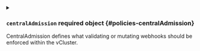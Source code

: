 
<details className="config-field" data-expandable="true">
<summary>

### `centralAdmission` <span className="config-field-required" data-required="false">required</span> <span className="config-field-type">object</span> <span className="config-field-default"></span> <span className="config-field-enum"></span> {#policies-centralAdmission}

CentralAdmission defines what validating or mutating webhooks should be enforced within the vCluster.

</summary>




<details className="config-field" data-expandable="false" open>
<summary>

#### `validatingWebhooks` <span className="config-field-required" data-required="false">required</span> <span className="config-field-type">object[]</span> <span className="config-field-default"></span> <span className="config-field-enum"></span> {#policies-centralAdmission-validatingWebhooks}

ValidatingWebhooks are validating webhooks that should be enforced in the vCluster

</summary>



</details>



<details className="config-field" data-expandable="false" open>
<summary>

#### `mutatingWebhooks` <span className="config-field-required" data-required="false">required</span> <span className="config-field-type">object[]</span> <span className="config-field-default"></span> <span className="config-field-enum"></span> {#policies-centralAdmission-mutatingWebhooks}

MutatingWebhooks are mutating webhooks that should be enforced in the vCluster

</summary>



</details>


</details>
